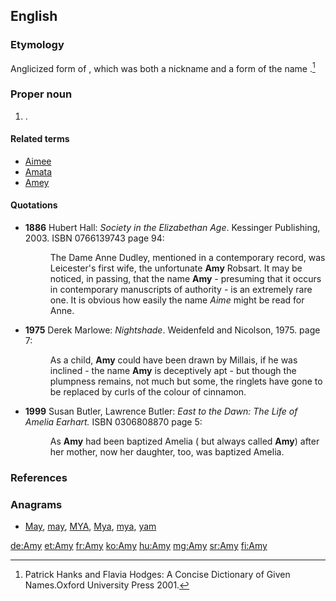==English==

===Etymology===
Anglicized form of {{etyl|fro}} {{term|Amee|lang=fro}},
which was both a nickname and a form of the {{etyl|la}} name {{term|Amata|lang=la||beloved}}.<ref> Patrick Hanks and Flavia Hodges: A Concise Dictionary of Given Names.Oxford University Press 2001.</ref>

===Proper noun===
{{en-proper noun}}

# {{given name|female|from=Latin}}.

====Related terms====
* [[Aimee]]
* [[Amata]]
* [[Amey]]

====Quotations====
* '''1886''' Hubert Hall: ''Society in the Elizabethan Age''. Kessinger Publishing, 2003. ISBN 0766139743  page 94:
*: The Dame Anne Dudley, mentioned in a contemporary record, was Leicester's first wife, the unfortunate '''Amy''' Robsart. It may be noticed, in passing, that the name '''Amy''' - presuming that it occurs in contemporary manuscripts of authority - is an extremely rare one. It is obvious how easily the name ''Aime'' might be read for Anne.
* '''1975''' Derek Marlowe: ''Nightshade''. Weidenfeld and Nicolson, 1975. page 7:
*: As a child, '''Amy''' could have been drawn by Millais, if he was inclined - the name '''Amy''' is deceptively apt - but though the plumpness remains, not much but some, the ringlets have gone to be replaced by curls of the colour of cinnamon.
* '''1999''' Susan Butler, Lawrence Butler: ''East to the Dawn: The Life of Amelia Earhart.'' ISBN 0306808870  page 5:
*: As '''Amy''' had been baptized Amelia ( but always called '''Amy''') after her mother, now her daughter, too, was baptized Amelia.

===References===
<references/>

===Anagrams===
* [[May#English|May]], [[may#English|may]], [[MYA#English|MYA]], [[Mya#English|Mya]], [[mya#English|mya]], [[yam#English|yam]]

[[de:Amy]]
[[et:Amy]]
[[fr:Amy]]
[[ko:Amy]]
[[hu:Amy]]
[[mg:Amy]]
[[sr:Amy]]
[[fi:Amy]]